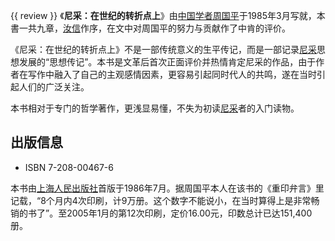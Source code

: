 {{ review }}
《'''尼采：在世纪的转折点上'''》由[[中国|中国]][[学者|学者]][[周国平_(1945年)|周国平]]于1985年3月写就，本書一共九章，[[汝信|汝信]]作序，在文中对周国平的努力与贡献作了中肯的评价。

《尼采：在世纪的转折点上》不是一部传统意义的生平传记，而是一部记录[[尼采|尼采]]思想发展的“思想传记”。本书是文革后首次正面评价并热情肯定尼采的作品，由于作者在写作中融入了自己的主观感情因素，更容易引起同时代人的共鸣，遂在当时引起人们的广泛关注。

本书相对于专门的哲学著作，更浅显易懂，不失为初读[[尼采|尼采]]者的入门读物。

==出版信息==
* ISBN 7-208-00467-6
本书由[[上海人民出版社|上海人民出版社]]首版于1986年7月。据周国平本人在该书的《重印弁言》里记载，“8个月内4次印刷，计9万册。这个数字不能说小，在当时算得上是非常畅销的书了”。至2005年1月的第12次印刷，定价16.00元，印数总计已达151,400册。

{{pub-stub}}